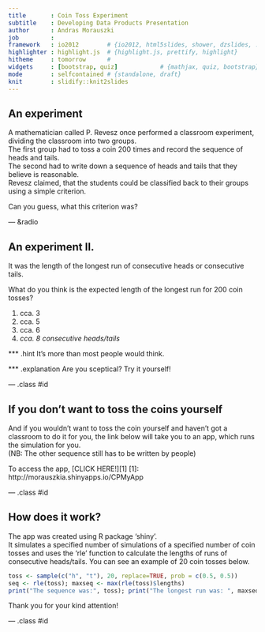 ```yaml
---
title       : Coin Toss Experiment
subtitle    : Developing Data Products Presentation
author      : Andras Morauszki
job         : 
framework   : io2012        # {io2012, html5slides, shower, dzslides, ...}
highlighter : highlight.js  # {highlight.js, prettify, highlight}
hitheme     : tomorrow      # 
widgets     : [bootstrap, quiz]            # {mathjax, quiz, bootstrap}
mode        : selfcontained # {standalone, draft}
knit        : slidify::knit2slides
---
```


## An experiment

A mathematician called P. Revesz once performed a classroom experiment, dividing the classroom into two groups.  
The first group had to toss a coin 200 times and record the sequence of heads and tails.  
The second had to write down a sequence of heads and tails that they believe is reasonable.  
Revesz claimed, that the students could be classified back to their groups using a simple criterion.  
  
Can you guess, what this criterion was?

--- &radio

## An experiment II.

It was the length of the longest run of consecutive heads or consecutive tails.

What do you think is the expected length of the longest run for 200 coin tosses?

1. cca. 3 
2. cca. 5
3. cca. 6
4. _cca. 8 consecutive heads/tails_

*** .hint 
It's more than most people would think.

*** .explanation 
Are you sceptical? Try it yourself!

--- .class #id

## If you don't want to toss the coins yourself

And if you wouldn't want to toss the coin yourself and haven't got a classroom to do it for you, the link below will take you to an app, which runs the simulation for you.  
(NB: The other sequence still has to be written by people)

To access the app, [CLICK HERE!][1]
[1]: http://morauszkia.shinyapps.io/CPMyApp

--- .class #id

## How does it work?

The app was created using R package 'shiny'.  
It simulates a specified number of simulations of a specified number of coin tosses and uses the 'rle' function to calculate the lengths of runs of consecutive heads/tails. You can see an example of 20 coin tosses below.

```r
toss <- sample(c("h", "t"), 20, replace=TRUE, prob = c(0.5, 0.5))
seq <- rle(toss); maxseq <- max(rle(toss)$lengths)
print("The sequence was:", toss); print("The longest run was: ", maxseq)
```

Thank you for your kind attention!

--- .class #id
